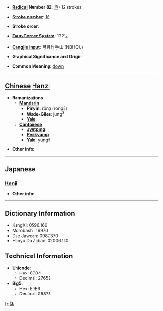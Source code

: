 * '''[[Wiktionary:Chinese radical index| Radical]] Number 82''': [[Wiktionary:Chinese radical index 毛|毛]]+12 strokes

* '''[[Wiktionary:Chinese total strokes index|Stroke number]]''': [[Wiktionary:Chinese total strokes index 16|16]]

* '''Stroke order''': 

* '''[[Wiktionary:Chinese four corner index|Four-Corner System]]''': 1221<sub>4</sub>

* '''[[Wiktionary:Chinese Cangjie index|Cangjie input]]''': 弓月竹手山 (NBHQU)

* '''Graphical Significance and Origin''': 

* '''Common Meaning''': [[down]]

----

== [[Chinese]] [[Hanzi]] ==

* '''Romanizations'''
** '''[[Mandarin]]'''
*** '''[[Pinyin]]''': rǒng (rong3)
*** '''[[Wade-Giles]]''': jung<sup>3</sup>
*** '''[[Yale]]''': 
** '''[[Cantonese]]'''
*** '''[[Jyutping]]''':
*** '''[[Penkyamp]]''': 
*** '''[[Yale]]''': yung5

* '''Other info''': 

----

==Japanese==
===[[Kanji]]===
{{kanji|on readings=[[じゅう]] (jū), [[にゅ]] (nyu)|kun readings=[[むくげ]] (mukuge)}}

* '''Other info''':  

----

== Dictionary Information ==

* KangXi: 0596.160
* Morobashi: 16970
* Dae Jaweon: 0987.370
* Hanyu Da Zidian: 32006.130

== Technical Information ==

* '''Unicode''':
** Hex: 6C04
** Decimal: 27652
* '''Big5''':
** Hex: E9E6
** Decimal: 59878

[[fr:氄]]